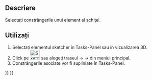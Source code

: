 <languages/>

{{Docnav
|[[Sketcher_SelectElementsWithDoFs|Select unconstrained DoF]]
|[[Sketcher_SelectElementsAssociatedWithConstraints|Select associated geometry]]
|[[Sketcher_Workbench|Sketcher]]
|IconL=Sketcher_SelectElementsWithDoFs.svg‎
|IconR=Sketcher_SelectElementsAssociatedWithConstraints.svg‎
|IconC=Workbench_Sketcher.svg
}}

<div class="mw-translate-fuzzy">
{{GuiCommand/ro|Name=Sketcher SelectConstraints|Workbenches=[[Sketcher Workbench|Sketcher]]|MenuLocation=Sketch → Sketcher tools → Select Constraints|Shortcut=Shift+Ctrl+C|SeeAlso=|Version=0.15}}
</div>

<span id="Description"></span>
==Descriere==

<div class="mw-translate-fuzzy">
Selectați constrângerile unui element al schiței.
</div>

<span id="Usage"></span>
<div class="mw-translate-fuzzy">
==Utilizați==
</div>

<div class="mw-translate-fuzzy">
#Selectați elementul  sketcher în Tasks-Panel sau în vizualizarea 3D.
#Click pe [[Image:Sketcher_SelectConstraints.png|32px]] sau alegeți traseul {{KEY| Sketch}}  →  {{KEY| Sketcher tools}}  → {{KEY|[[Image:Sketcher_SelectConstraints.png|32px]] Select Constraints}}  din meniul principal.
#Constrângerile asociate vor fi supliniate în Tasks-Panel.
</div>


{{Docnav
|[[Sketcher_SelectElementsWithDoFs|Select unconstrained DoF]]
|[[Sketcher_SelectElementsAssociatedWithConstraints|Select associated geometry]]
|[[Sketcher_Workbench|Sketcher]]
|IconL=Sketcher_SelectElementsWithDoFs.svg‎
|IconR=Sketcher_SelectElementsAssociatedWithConstraints.svg‎
|IconC=Workbench_Sketcher.svg
}}

{{Sketcher_Tools_navi{{#translation:}}}}
{{Userdocnavi{{#translation:}}}}